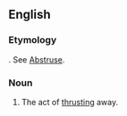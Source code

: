 ==English==

===Etymology===
{{etyl|la|en}} {{term|abstrusio|lang=la}}. See [[abstruse|Abstruse]].

===Noun===
{{en-noun}}

# {{context|rare|lang=en}} The act of [[thrusting]] away.